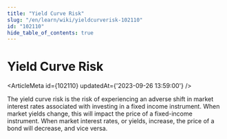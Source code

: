 ```yaml
---
title: "Yield Curve Risk"
slug: "/en/learn/wiki/yieldcurverisk-102110"
id: "102110"
hide_table_of_contents: true
---
```



# Yield Curve Risk

<ArticleMeta id={102110} updatedAt={'2023-09-26 13:59:00'} />
<div className='border-solid border-b border-t-0 my-4 border-[var(--ifm-color-gray-300)]' />

The yield curve risk is the risk of experiencing an adverse shift in market interest rates associated with investing in a fixed income instrument. When market yields change, this will impact the price of a fixed-income instrument. When market interest rates, or yields, increase, the price of a bond will decrease, and vice versa.
